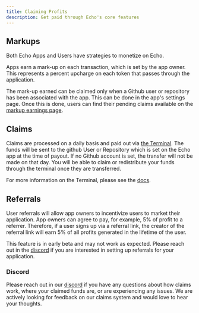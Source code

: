 ```yaml
---
title: Claiming Profits
description: Get paid through Echo's core features
---
```


## Markups

Both Echo Apps and Users have strategies to monetize on Echo.

Apps earn a mark-up on each transaction, which is set by the app owner. This represents a percent upcharge on each token that passes through the application.

The mark-up earned can be claimed only when a Github user or repository has been associated with the app. This can be done in the app's settings page.
Once this is done, users can find their pending claims available on the [markup earnings page](https://echo.merit.systems/owner/earnings/markup).

## Claims

Claims are processed on a daily basis and paid out via [the Terminal](https://terminal.merit.systems). The funds will be sent to the github User or Repository which is set on the Echo app
at the time of payout. If no Github account is set, the transfer will not be made on that day. You will be able to claim or redistribute your funds through the terminal once they are transferred.

For more information on the Terminal, please see the [docs](https://www.merit.systems/docs/terminal). 


## Referrals 

User referrals will allow app owners to incentivize users to market their application. App owners can agree to pay, for example, 5% of profit
to a referrer. Therefore, if a user signs up via a referral link, the creator of the referral link will earn 5% of all profits generated in the lifetime of the user. 

This feature is in early beta and may not work as expected. Please reach out in the [discord](https://discord.com/invite/JuKt7tPnNc) if you are interested in setting up referrals for your application.



### Discord


Please reach out in our [discord](https://discord.com/invite/JuKt7tPnNc) if you have any questions about how claims work, where your claimed funds are, or are experiencing any issues. 
We are actively looking for feedback on our claims system and would love to hear your thoughts.